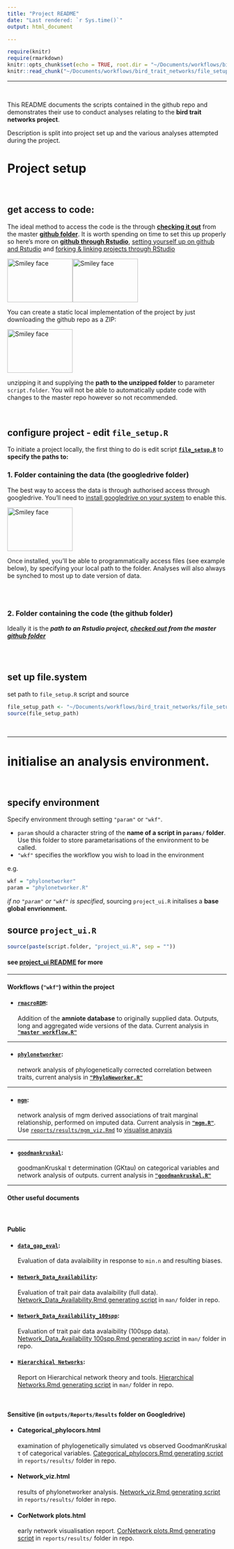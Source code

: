 ```yaml
---
title: "Project README"
date: "Last rendered: `r Sys.time()`"
output: html_document

---
```



```r
require(knitr)
require(rmarkdown)
knitr::opts_chunk$set(echo = TRUE, root.dir = "~/Documents/workflows/bird_trait_networks/")
knitr::read_chunk("~/Documents/workflows/bird_trait_networks/file_setup.R")
```

***

<br>

This README documents the scripts contained in the github repo and demonstrates their use to conduct analyses relating to the **bird trait networks project**. 

Description is split into project set up and the various analyses attempted during the project.

# **Project setup**

<br>

## **get access to code:**

The ideal method to access the code is the through [**checking it out**](http://www.molecularecologist.com/2013/11/using-github-with-r-and-rstudio/) from the master [**github folder**](https://github.com/annakrystalli/bird_trait_networks). It is worth spending on time to set this up properly so here's more on [**github through Rstudio**](https://annakrystalli.github.io/Mozfest_github-rstudio/index.html), [setting yourself up on github and Rstudio](https://github.com/mikecroucher/ISBE_Symposium) and [forking & linking projects through RStudio](https://annakrystalli.github.io/Mozfest_github-rstudio/evolottery.html)

<img src="assets/repo.png" alt="Smiley face" height="100" width="150"><img src="assets/rstudio.png" alt="Smiley face" height="100" width="150">

You can create a static local implementation of the project by just downloading the github repo as a ZIP: 

<img src="assets/dwnld_repo.png" alt="Smiley face" height="100" width="150">

unzipping it and supplying the **path to the unzipped folder** to parameter `script.folder`. You will not be able to automatically update code with changes to the master repo however so not recommended.

<br>

## **configure project - edit `file_setup.R`**

To initiate a project locally, the first thing to do is edit script [**`file_setup.R`**](https://github.com/annakrystalli/bird_trait_networks/blob/master/file_setup.R) to **specify the paths to:**

### 1. Folder containing the data (the googledrive folder)

The best way to access the data is through authorised access through googledrive. You'll need to [install googledrive on your system](https://www.google.com/intl/en-GB/drive/download/) to enable this. 

<img src="assets/gdrive.png" alt="Smiley face" height="100" width="150">

Once installed, you'll be able to programmatically access files (see example below), by specifying your local path to the folder.  Analyses will also always be synched to most up to date version of data.

```r

```

<br>

### 2. Folder containing the code (the github folder)

Ideally it is the ***path to an Rstudio project, [checked out](http://www.molecularecologist.com/2013/11/using-github-with-r-and-rstudio/) from the master [github folder](https://github.com/annakrystalli/bird_trait_networks)*** 



```r

```
<br>

## **set up file.system**
set path to `file_setup.R` script and source
```r
file_setup_path <- "~/Documents/workflows/bird_trait_networks/file_setup.R"
source(file_setup_path)
```


<br>

***

# **initialise an analysis environment.** 

<br>

## **specify environment**

Specify environment through setting `"param"` or `"wkf"`. 

 - `param` should a character string of the **name of a script in `params/` folder**. Use this folder to store parametarisations of the environment to be called. 
 - `"wkf"` specifies the workflow you wish to load in the environment

e.g.
```r
wkf = "phylonetworker"
param = "phylonetworker.R"
```


*if no `"param"` or `"wkf"` is specified*, sourcing `project_ui.R` initalises a **base global envrionment.** 


## **source `project_ui.R`**


```r
source(paste(script.folder, "project_ui.R", sep = ""))
```

#### see [**project_ui README**](http://annakrystalli.github.io/bird_trait_networks/project_ui.nb.html) for more

***
#### Workflows (`"wkf"`) within the project

- #### [**`rmacroRDM`**](http://annakrystalli.github.io/bird_trait_networks/rmacroRDM.nb.html): 
Addition of the **amniote database** to originally supplied data. Outputs, long and aggregated wide versions of the data. Current analysis in [**`"master workflow.R"`**](https://github.com/annakrystalli/bird_trait_networks/blob/master/match%20workflow.R) 

***

- #### [**`phylonetworker`**](http://annakrystalli.github.io/bird_trait_networks/PhyloNetworker_README.nb.html): 
network analysis of phylogenetically corrected correlation between traits, current analysis in [**`"PhyloNeworker.R"`**](https://github.com/annakrystalli/bird_trait_networks/blob/master/PhyloNetworker.R)

***

- #### [**`mgm`**](http://annakrystalli.github.io/bird_trait_networks/mgm.html): 
network analysis of mgm derived associations of trait marginal relationship, performed on imputed data. Current analysis in [**`"mgm.R"`**](https://github.com/annakrystalli/bird_trait_networks/blob/master/mgm.R). Use [`reports/results/mgm_viz.Rmd`](https://github.com/annakrystalli/bird_trait_networks/blob/master/docs/mgm_viz.nb.html) to [visualise anaysis](http://annakrystalli.github.io/bird_trait_networks/mgm_viz.nb.html)

***

- #### [**`goodmankruskal`**](http://annakrystalli.github.io/bird_trait_networks/GoodmanKruskal.nb.html): 
  goodmanKruskal τ determination (GKtau)  on categorical variables and network analysis of outputs. current analysis in [**`"goodmankruskal.R"`**](https://github.com/annakrystalli/bird_trait_networks/blob/master/goodmankruskal.R)

***

#### Other useful documents
<br>

#### Public

- #### [**`data_gap_eval`**](http://annakrystalli.github.io/bird_trait_networks/data_gap_eval.nb.html): 
Evaluation of data avalaibility in response to `min.n` and resulting biases.

- #### [**`Network_Data_Availability`**](http://annakrystalli.github.io/bird_trait_networks/Network_Data_Availability.nb.html): 
Evaluation of trait pair data avalaibility (full data). [Network_Data_Availability.Rmd generating script](https://github.com/annakrystalli/bird_trait_networks/blob/master/man/Network_Data_Availability.Rmd) in `man/` folder in repo.

- #### [**`Network_Data_Availability_100spp`**](http://annakrystalli.github.io/bird_trait_networks/Network_Data_Availability_100spp.nb.html): 
Evaluation of trait pair data avalaibility (100spp data). [Network_Data_Availability 100spp.Rmd generating script](https://github.com/annakrystalli/bird_trait_networks/blob/master/man/Network_Data_Availability_100spp.Rmd) in `man/` folder in repo.

- #### [**`Hierarchical Networks`**](http://annakrystalli.github.io/bird_trait_networks/Hierarchical_Networks.html): 
Report on Hierarchical network theory and tools. [Hierarchical Networks.Rmd generating script](https://github.com/annakrystalli/bird_trait_networks/blob/master/man/Hierarchical Networks.Rmd) in `man/` folder in repo.

<br>

#### Sensitive (**in `outputs/Reports/Results` folder on Googledrive**)
- #### **Categorical_phylocors.html**
 examination of phylogenetically simulated vs observed GoodmanKruskal τ of categorical variables. [Categorical_phylocors.Rmd generating script](https://github.com/annakrystalli/bird_trait_networks/blob/master/reports/results/Categorical_phylocors.Rmd) in `reports/results/` folder in repo.
 
 - #### **Network_viz.html**
 results of phylonetworker analysis. [Network_viz.Rmd generating script](https://github.com/annakrystalli/bird_trait_networks/blob/master/reports/results/Network_viz.Rmd) in `reports/results/` folder in repo.
 
  - #### **CorNetwork plots.html**
 early network visualisation report. [CorNetwork plots.Rmd generating script](https://github.com/annakrystalli/bird_trait_networks/blob/master/reports/results/CorNetwork plots.Rmd) in `reports/results/` folder in repo.